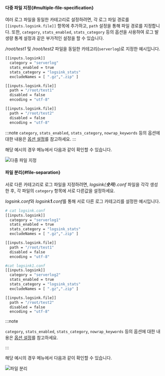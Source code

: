 #### 다중 파일 지정{#multiple-file-specification}

여러 로그 파일을 동일한 카테고리로 설정하려면, 각 로그 파일 경로를 `[[inputs.logsink.file]]` 항목에 추가하고, `path` 설정을 통해 파일 경로를 지정합니다. 또한, `category`, `stats_enabled`, `stats_category` 등의 옵션을 사용하여 로그 발생량 통계 설정과 같은 부가적인 설정을 할 수 있습니다. 

*/root/test1* 및 */root/test2* 파일을 동일한 카테고리(`serverlog`)로 지정한 예시입니다.

```bash {2,7-15}
[[inputs.logsink]]
  category = "serverlog"
  stats_enabled = true
  stats_category = "logsink_stats"
  excludeNames = [ ".gz",".zip" ]

[[inputs.logsink.file]]
  path = "/root/test1"
  disabled = false
  encoding = "utf-8"

[[inputs.logsink.file]]
  path = "/root/test2"
  disabled = false
  encoding = "utf-8"
```

:::note 
`category`, `stats_enabled`, `stats_category`, `nowrap_keywords` 등의 옵션에 대한 내용은 [옵션 설정](#server-log-settings)를 참고하세요. 
:::

해당 예시의 경우 <Cmdname sid="side_logTail" className="uitext" /> 메뉴에서 다음과 같이 확인할 수 있습니다.

![다중 파일 지정](/img/log-server-multi-file.png)

#### 파일 분리{#file-separation}

서로 다른 카테고리로 로그 파일을 지정하려면, *logsink\{<b>숫자</b>\}.conf* 파일을 각각 생성한 후, 각 파일의 `category` 항목에 서로 다른값을 설정하세요. 

*logsink.conf*와 *logsink<b>1</b>.conf*를 통해 서로 다른 로그 카테고리를 설정한 예시입니다.

<Columns>

<Column className="text--left width--50-2">

```bash title='logsink.conf' {1,3,9}
# cat logsink.conf
[[inputs.logsink]]
  category = "serverlog1"
  stats_enabled = true
  stats_category = "logsink_stats"
  excludeNames = [ ".gz",".zip" ]

[[inputs.logsink.file]]
  path = "/root/test1"
  disabled = false
  encoding = "utf-8"
```

</Column>

<Column className="text--left">

```bash title='logsink1.conf' {1,3,9}
#cat logsink1.conf
[[inputs.logsink]]
  category = "serverlog2"
  stats_enabled = true
  stats_category = "logsink_stats"
  excludeNames = [ ".gz",".zip" ]

[[inputs.logsink.file]]
  path = "/root/test2"
  disabled = false
  encoding = "utf-8"
```

</Column>

</Columns>

:::note 

`category`, `stats_enabled`, `stats_category`, `nowrap_keywords` 등의 옵션에 대한 내용은 [옵션 설정](#server-log-settings)를 참고하세요. 

:::

해당 예시의 경우 <Cmdname sid="side_logTail" className="uitext" /> 메뉴에서 다음과 같이 확인할 수 있습니다.

![파일 분리](/img/log-server-file-separation.png)